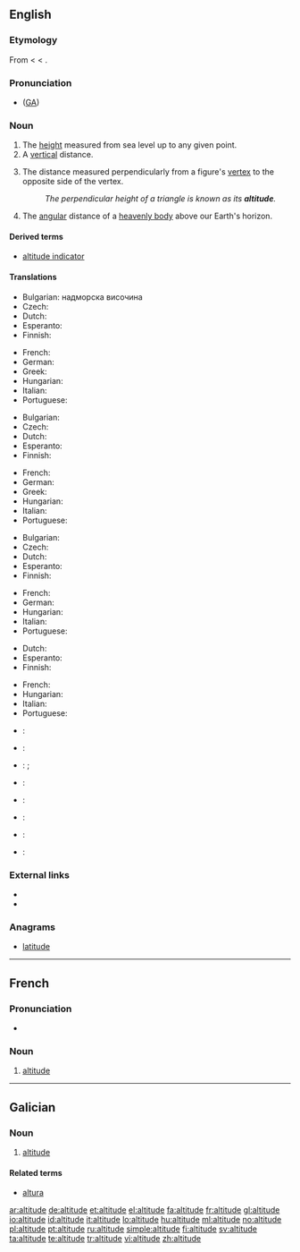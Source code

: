 ==English==
{{wikipedia}}

===Etymology===
From {{etyl|enm}} < {{etyl|la}} {{term|altitudo||height}} < {{term|altus||high}}.

===Pronunciation===
*{{IPA|/ˈæltəˌtud/}} ([[w:General American|GA]])

===Noun===
{{en-noun}}

# The [[height]] measured from sea level up to any given point.
# A [[vertical]] distance.
# {{geometry}} The distance measured perpendicularly from a figure's [[vertex]] to the opposite side of the vertex.
#: ''The perpendicular height of a triangle is known as its '''altitude'''.''
# {{astronomy}} The [[angular]] distance of a [[heavenly body]] above our Earth's horizon.

====Derived terms====
* [[altitude indicator]]

====Translations====
{{trans-top|height measured from sea}}
* Bulgarian: надморска височина
* Czech: {{t-|cs|nadmořská výška|f}}
* Dutch: {{t+|nl|hoogte}}
* Esperanto: {{t-|eo|alteco|xs=Esperanto}}
* Finnish: {{t+|fi|korkeus}}
{{trans-mid}}
* French: {{t+|fr|altitude|f}}
* German: {{t+|de|Höhe|f}}
* Greek: {{t|el|υψόμετρο|n|tr=ipsómetro|sc=Grek}}
* Hungarian: {{t+|hu|magasság}}
* Italian: {{t|it|altitudine|f}}
* Portuguese: {{t+|pt|altitude|f}}
{{trans-bottom}}

{{trans-top|distance measured upwards}}
* Bulgarian: {{t|bg|височина|sc=Cyrl}}
* Czech: {{t-|cs|výška|f}}
* Dutch: {{t+|nl|hoogte}}
* Esperanto: {{t-|eo|alteco|xs=Esperanto}}
* Finnish: {{t+|fi|korkeus}}
{{trans-mid}}
* French: {{t+|fr|altitude|f}}
* German: {{t+|de|Höhe|f}}
* Greek: {{t|el|ύψος|n|tr=ípsos|sc=Grek}}
* Hungarian: {{t+|hu|magasság}}
* Italian: {{t|it|altezza|f}}
* Portuguese: {{t+|pt|altitude|f}}
{{trans-bottom}}

{{trans-top|distance measured perpendicularly from a figure's vertex to the opposite side of the vertex}}
* Bulgarian: {{t|bg|височина|sc=Cyrl}}
* Czech: {{t-|cs|výška|f}}
* Dutch: {{t+|nl|hoogte}}
* Esperanto: {{t-|eo|alteco|xs=Esperanto}}
* Finnish: {{t+|fi|korkeus}}
{{trans-mid}}
* French: {{t+|fr|altitude|f}}
* German: {{t+|de|Höhe|f}}
* Hungarian: {{t+|hu|magasság}}
* Italian: {{t|it|altezza|f}}
* Portuguese: {{t+|pt|altitude|f}}
{{trans-bottom}}

{{trans-top|distance measured angularly of a heavenly body}}
* Dutch: {{t+|nl|hoogte}}
* Esperanto: {{t-|eo|alteco|xs=Esperanto}}
* Finnish: {{t+|fi|korkeus}}
{{trans-mid}}
* French: {{t+|fr|altitude|f}}
* Hungarian: {{t+|hu|magasság}}
* Italian: {{t|it|altezza|f}}
* Portuguese: {{t+|pt|altitude|f}}
{{trans-bottom}}

{{checktrans-top}}
* {{ttbc|Chinese}}: {{t-|cmn|海拔|sc=Hani}}
* {{ttbc|Interlingua}}: {{t-|ia|altitude|xs=Interlingua}}
* {{ttbc|Japanese}}: {{t|ja|高さ|tr=takasa|sc=Jpan}}; {{t|ja|高度|tr=kōdo|sc=Jpan}}
* {{ttbc|Korean}}: {{t|ko|고도|sc=Hang}}
{{checktrans-mid}}
* {{ttbc|Kurdish}}: {{t|ku|به‌رزی|sc=ku-Arab}}
* {{ttbc|Polish}}: {{t|pl|wysokość bezwzględna}}
* {{ttbc|Spanish}}: {{t+|es|altitud}}
* {{ttbc|Swedish}}: {{t-|sv|altitud|c}}
{{checktrans-bottom}}

===External links===
* {{R:Webster 1913}}
* {{R:Century 1911}}

===Anagrams===
* [[latitude]]

----

==French==
===Pronunciation===
* {{audio|Fr-altitude.ogg|Audio}}

===Noun===
{{fr-noun|f}}

# [[#English|altitude]]

----

==Galician==

===Noun===
{{gl-noun|f}}

# [[#English|altitude]]

====Related terms====
* [[altura]]

[[ar:altitude]]
[[de:altitude]]
[[et:altitude]]
[[el:altitude]]
[[fa:altitude]]
[[fr:altitude]]
[[gl:altitude]]
[[io:altitude]]
[[id:altitude]]
[[it:altitude]]
[[lo:altitude]]
[[hu:altitude]]
[[ml:altitude]]
[[no:altitude]]
[[pl:altitude]]
[[pt:altitude]]
[[ru:altitude]]
[[simple:altitude]]
[[fi:altitude]]
[[sv:altitude]]
[[ta:altitude]]
[[te:altitude]]
[[tr:altitude]]
[[vi:altitude]]
[[zh:altitude]]